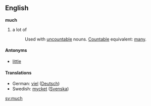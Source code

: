 ==English==
<!-- determiner, adjective, pronoun, noun... very fuzzy p.o.s. -->
'''much'''

# a lot of
#:Used with [[uncountable]] nouns. [[Countable]] equivalent: [[many]].

====Antonyms====
*[[little]]

====Translations====
*German: [[viel]] ([[:de:viel|Deutsch]])
*Swedish: [[mycket]] ([[:sv:mycket|Svenska]])





[[sv:much]]